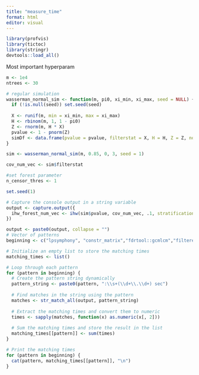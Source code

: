 ```yaml
---
title: "measure_time"
format: html
editor: visual
---
```


```r
library(profvis)
library(tictoc)
library(stringr)
devtools::load_all()

```

Most important hyperparam

```r
m <- 1e4
ntrees <- 30
```

```r
# regular simulation
wasserman_normal_sim <- function(m, pi0, xi_min, xi_max, seed = NULL) {
  if (!is.null(seed)) set.seed(seed)
  
  X <- runif(m, min = xi_min, max = xi_max)
  H <- rbinom(m, 1, 1 - pi0)
  Z <- rnorm(m, H * X)
  pvalue <- 1 - pnorm(Z)
  simDf <- data.frame(pvalue = pvalue, filterstat = X, H = H, Z = Z, noise = 0)
}

sim <- wasserman_normal_sim(m, 0.85, 0, 3, seed = 1)

cov_num_vec <- sim$filterstat
```

```r
#set forest parameter
n_censor_thres <- 1

set.seed(1)

# Capture the console output in a string variable
output <- capture.output({
  ihw_forest_num_vec <- ihw(sim$pvalue, cov_num_vec, .1, stratification_method = "forest", ntrees = ntrees, n_censor_thres = n_censor_thres)
})
```

```r

output <- paste0(output, collapse = "")
# Vector of patterns
beginning <- c("lpsymphony", "constr_matrix","fdrtool::gcmlcm","filtered_sorted_pvalues","sorted_weights","sorted_weighted_pvalues","sorted_adj_p")

# Initialize an empty list to store the matching times
matching_times <- list()

# Loop through each pattern
for (pattern in beginning) {
  # Create the pattern string dynamically
  pattern_string <- paste0(pattern, ":\\s+(\\d+\\.\\d+) sec")
  
  # Find matches in the string using the pattern
  matches <- str_match_all(output, pattern_string)
  
  # Extract the matching times and convert them to numeric
  times <- sapply(matches, function(x) as.numeric(x[, 2]))
  
  # Sum the matching times and store the result in the list
  matching_times[[pattern]] <- sum(times)
}

# Print the matching times
for (pattern in beginning) {
  cat(pattern, matching_times[[pattern]], "\n")
}

```
